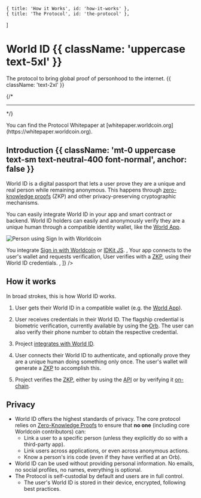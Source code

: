 	{ title: 'How it Works', id: 'how-it-works' },
	{ title: 'The Protocol', id: 'the-protocol' },
]

# World ID {{ className: 'uppercase text-5xl' }}

The protocol to bring global proof of personhood to the internet. {{ className: 'text-2xl' }}

{/* <hr className="my-10" /> */}

<Note>
	You can find the Protocol Whitepaper at [whitepaper.worldcoin.org](https://whitepaper.worldcoin.org).
</Note>

## Introduction {{ className: 'mt-0 uppercase text-sm text-neutral-400 font-normal', anchor: false }}

World ID is a digital passport that lets a user prove they are a unique and real person while remaining anonymous. This happens through [zero-knowledge proofs](/advanced/zero-knowledge-proofs) (ZKP) and other privacy-preserving cryptographic mechanisms.

You can easily integrate World ID in your app and smart contract or backend. World ID holders can easily and anonymously verify they are a unique human through a compatible identity wallet, like the [World App](https://worldcoin.org/download).

![Person using Sign In with Worldcoin](/images/docs/introduction/worldcoin-sign-in.jpg)

<div className="grid gap-y-4">
	<Steps
		borders
		steps={[
			<span>
				You integrate <a href="/sign-in">Sign in with Worldcoin</a> or <a href="/anonymous-actions">IDKit JS</a>.
			</span>,
			<span>Your app connects to the user's wallet and requests verification</span>,
			<span>
				User verifies with a <a href="/advanced/zero-knowledge-proofs">ZKP</a>, using their World ID
				credentials.
			</span>,
		]}
	/>
</div>

## How it works

In broad strokes, this is how World ID works.

1. User gets their World ID in a compatible wallet (e.g. the [World App](https://worldcoin.org/download)).

2. User receives credentials in their World ID. The flagship credential is biometric verification, currently available by using the [Orb](https://worldcoin.org/blog/engineering/opening-orb-look-inside-worldcoin-biometric-imaging-device). The user can also verify their phone number to obtain the respective credential.

3. Project [integrates with World ID](/quick-start).

4. User connects their World ID to authenticate, and optionally prove they are a unique human doing something only once. The user's wallet will generate a [ZKP](/advanced/zero-knowledge-proofs) to accomplish this.

5. Project verifies the [ZKP](/advanced/zero-knowledge-proofs), either by using the [API](/anonymous-actions/cloud) or by verifying it [on-chain](/anonymous-actions/on-chain).

## Privacy

-   World ID offers the highest standards of privacy. The core protocol relies on [Zero-Knowledge Proofs](/advanced/zero-knowledge-proofs) to ensure that **no one** (including core Worldcoin contributors) can:
    -   Link a user to a specific person (unless they explicitly do so with a third-party app).
    -   Link users across applications, or even across anonymous actions.
    -   Know a person's iris code (even if they have verified at an Orb).
-   World ID can be used without providing personal information. No emails, no social profiles, no names, everything is optional.
-   The Protocol is self-custodial by default and users are in full control.
    -   The user's World ID is stored in their device, encrypted, following best practices.
